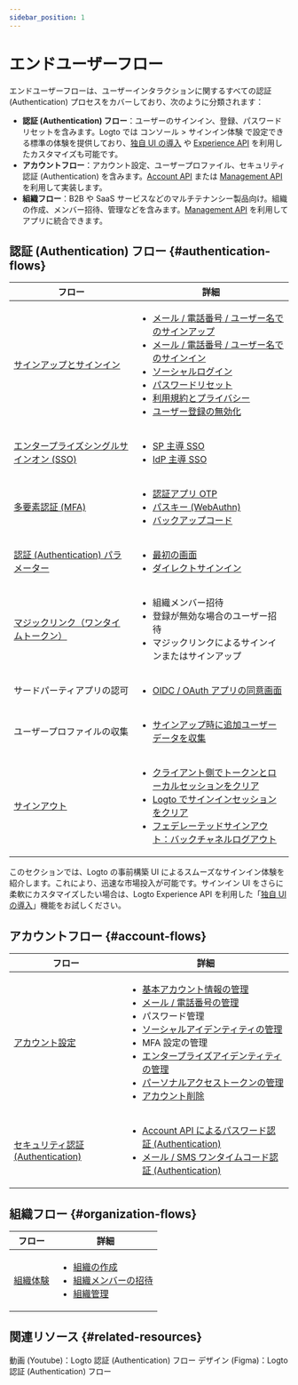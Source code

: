 ```yaml
---
sidebar_position: 1
---
```


# エンドユーザーフロー

エンドユーザーフローは、ユーザーインタラクションに関するすべての認証 (Authentication) プロセスをカバーしており、次のように分類されます：

- **認証 (Authentication) フロー**：ユーザーのサインイン、登録、パスワードリセットを含みます。Logto では <CloudLink to="/sign-in-experience">コンソール > サインイン体験</CloudLink> で設定できる標準の体験を提供しており、[独自 UI の導入](/customization/bring-your-ui) や [Experience API](https://openapi.logto.io/group/endpoint-experience) を利用したカスタマイズも可能です。
- **アカウントフロー**：アカウント設定、ユーザープロファイル、セキュリティ認証 (Authentication) を含みます。[Account API](https://openapi.logto.io/group/endpoint-account-center) または [Management API](https://openapi.logto.io/operation/operation-getuser) を利用して実装します。
- **組織フロー**：B2B や SaaS サービスなどのマルチテナンシー製品向け。組織の作成、メンバー招待、管理などを含みます。[Management API](https://openapi.logto.io/operation/operation-listorganizations) を利用してアプリに統合できます。

## 認証 (Authentication) フロー \{#authentication-flows}

| フロー                                                                          | 詳細                                                                                                                                                                                                                                                                                                                                                                                                                                                                                                                                                                        |
| ------------------------------------------------------------------------------- | --------------------------------------------------------------------------------------------------------------------------------------------------------------------------------------------------------------------------------------------------------------------------------------------------------------------------------------------------------------------------------------------------------------------------------------------------------------------------------------------------------------------------------------------------------------------------- |
| [サインアップとサインイン](/end-user-flows/sign-up-and-sign-in)                 | <ul><li>[メール / 電話番号 / ユーザー名でのサインアップ](/end-user-flows/sign-up-and-sign-in/sign-up)</li><li>[メール / 電話番号 / ユーザー名でのサインイン](/end-user-flows/sign-up-and-sign-in/sign-in)</li><li>[ソーシャルログイン](/end-user-flows/sign-up-and-sign-in/social-sign-in)</li><li>[パスワードリセット](/end-user-flows/sign-up-and-sign-in/reset-password)</li><li>[利用規約とプライバシー](/end-user-flows/sign-up-and-sign-in/terms-and-privacy)</li><li>[ユーザー登録の無効化](/end-user-flows/sign-up-and-sign-in/disable-user-registration)</li></ul> |
| [エンタープライズシングルサインオン (SSO)](/end-user-flows/enterprise-sso)      | <ul><li>[SP 主導 SSO](/end-user-flows/enterprise-sso/sp-initiated-sso)</li><li>[IdP 主導 SSO](/end-user-flows/enterprise-sso/idp-initiated-sso)</li></ul>                                                                                                                                                                                                                                                                                                                                                                                                                   |
| [多要素認証 (MFA)](/end-user-flows/mfa)                                         | <ul><li>[認証アプリ OTP](/end-user-flows/mfa/authenticator-app-otp)</li><li>[パスキー (WebAuthn)](/end-user-flows/mfa/webauthn)</li><li>[バックアップコード](/end-user-flows/mfa/backup-codes)</li></ul>                                                                                                                                                                                                                                                                                                                                                                    |
| [認証 (Authentication) パラメーター](/end-user-flows/authentication-parameters) | <ul><li>[最初の画面](/end-user-flows/authentication-parameters/first-screen)</li><li>[ダイレクトサインイン](/end-user-flows/authentication-parameters/direct-sign-in)</li></ul>                                                                                                                                                                                                                                                                                                                                                                                             |
| [マジックリンク（ワンタイムトークン）](/end-user-flows/one-time-token)          | <ul><li>組織メンバー招待</li><li>登録が無効な場合のユーザー招待</li><li>マジックリンクによるサインインまたはサインアップ</li></ul>                                                                                                                                                                                                                                                                                                                                                                                                                                          |
| サードパーティアプリの認可                                                      | <ul><li>[OIDC / OAuth アプリの同意画面](/end-user-flows/consent-screen)</li></ul>                                                                                                                                                                                                                                                                                                                                                                                                                                                                                           |
| ユーザープロファイルの収集                                                      | <ul><li>[サインアップ時に追加ユーザーデータを収集](/end-user-flows/collect-user-profile)</li></ul>                                                                                                                                                                                                                                                                                                                                                                                                                                                                          |
| [サインアウト](/end-user-flows/sign-out)                                        | <ul><li>[クライアント側でトークンとローカルセッションをクリア](/end-user-flows/sign-out/#clear-tokens-and-local-session-at-the-client-side)</li><li>[Logto でサインインセッションをクリア](/end-user-flows/sign-out/#clear-sign-in-session-at-logto)</li><li>[フェデレーテッドサインアウト：バックチャネルログアウト](/end-user-flows/sign-out/#federated-sign-out-back-channel-logout)</li></ul>                                                                                                                                                                           |

このセクションでは、Logto の事前構築 UI によるスムーズなサインイン体験を紹介します。これにより、迅速な市場投入が可能です。サインイン UI をさらに柔軟にカスタマイズしたい場合は、Logto Experience API を利用した「[独自 UI の導入](/customization/bring-your-ui)」機能をお試しください。

## アカウントフロー \{#account-flows}

| フロー                                                                     | 詳細                                                                                                                                                                                                                                                                                                                                                                                                                                                                                                                                                                                                                                                                                                                                                                         |
| -------------------------------------------------------------------------- | ---------------------------------------------------------------------------------------------------------------------------------------------------------------------------------------------------------------------------------------------------------------------------------------------------------------------------------------------------------------------------------------------------------------------------------------------------------------------------------------------------------------------------------------------------------------------------------------------------------------------------------------------------------------------------------------------------------------------------------------------------------------------------- |
| [アカウント設定](/end-user-flows/account-settings)                         | <ul><li>[基本アカウント情報の管理](/end-user-flows/account-settings/by-account-api#manage-basic-account-information)</li><li>[メール / 電話番号の管理](/end-user-flows/account-settings/by-account-api#manage-identifiers-and-other-sensitive-information)</li><li>パスワード管理</li><li>[ソーシャルアイデンティティの管理](/end-user-flows/account-settings/by-account-api#link-a-new-social-connection)</li><li>MFA 設定の管理</li><li>[エンタープライズアイデンティティの管理](/end-user-flows/account-settings/by-management-api#user-enterprise-identities-management)</li><li>[パーソナルアクセストークンの管理](/user-management/personal-access-token)</li><li>[アカウント削除](/end-user-flows/account-settings/by-management-api#user-account-deletion)</li></ul> |
| [セキュリティ認証 (Authentication)](/end-user-flows/security-verification) | <ul><li>[Account API によるパスワード認証 (Authentication)](/end-user-flows/security-verification#password-verification)</li><li>[メール / SMS ワンタイムコード認証 (Authentication)](/end-user-flows/security-verification#emailsms-one-time-code-verification)</li></ul>                                                                                                                                                                                                                                                                                                                                                                                                                                                                                                   |

## 組織フロー \{#organization-flows}

| フロー                                              | 詳細                                                                                                                                                                                                                                                                              |
| --------------------------------------------------- | --------------------------------------------------------------------------------------------------------------------------------------------------------------------------------------------------------------------------------------------------------------------------------- |
| [組織体験](/end-user-flows/organization-experience) | <ul><li>[組織の作成](/end-user-flows/organization-experience/create-organization)</li><li>[組織メンバーの招待](/end-user-flows/organization-experience/invite-organization-members)</li><li>[組織管理](/end-user-flows/organization-experience/organization-management)</li></ul> |

## 関連リソース \{#related-resources}

<Url href="https://www.youtube.com/playlist?list=PLy2Il6wrD_fwhMhj-7lS5s94PVE2DAJYg">
  動画 (Youtube)：Logto 認証 (Authentication) フロー
</Url>
<Url href="https://www.figma.com/community/file/1260495684847942413/logto-sign-in-experience">
  デザイン (Figma)：Logto 認証 (Authentication) フロー
</Url>
